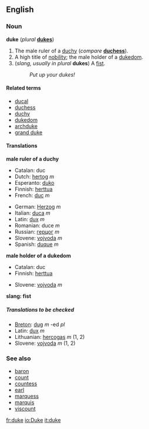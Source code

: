 {{See|Duke}}
==English==
=== Noun ===
'''duke''' (''plural'' '''[[dukes]]''')

#The male ruler of a [[duchy]] (''compare'' '''[[duchess]]''').
#A high title of [[nobility]]; the male holder of a [[dukedom]].
#(''slang, usually in plural'' '''dukes''') A [[fist]].
#:''Put up your dukes!''
{{Wikipedia}}

====Related terms====
*[[ducal]]
*[[duchess]]
*[[duchy]]
*[[dukedom]]
*[[archduke]]
*[[grand duke]]

====Translations====

'''male ruler of a duchy'''
{{top}}
*Catalan: duc
*Dutch: [[hertog]] ''m''
*Esperanto: [[duko]]
*Finnish: [[herttua]]
*French: [[duc]] ''m''
{{mid}}
*German: [[Herzog]] ''m''
*Italian: [[duca]] ''m''
*Latin: [[dux]] ''m''
*Romanian: duce ''m''
*Russian: [[герцог]] ''m''
*Slovene: [[vojvoda]] ''m''
*Spanish: [[duque]] ''m''

{{bottom}}

'''male holder of a dukedom'''
{{top}}
<!--Put translations for languages from A to I here-->
*Catalan: duc
*Finnish: [[herttua]]
{{mid}}
<!--Put translations for languages from J to Z here-->
*Slovene: [[vojvoda]] ''m''
{{bottom}}

'''slang: fist'''
{{top}}
<!--Put translations for languages from A to I here-->
{{mid}}
<!--Put translations for languages from J to Z here-->
{{bottom}}

=====Translations to be checked=====
<!--Remove this section once all of the translations below have been moved into the tables above.-->
{{checktrans}}

*[[Breton]]: [[dug]] ''m'' -ed ''pl''
*Latin: [[dux]] ''m''
*Lithuanian: [[hercogas]] ''m'' (1, 2)
*Slovene: [[vojvoda]] ''m'' (1, 2)

===See also===
*[[baron]]
*[[count]]
*[[countess]]
*[[earl]]
*[[marquess]]
*[[marquis]]
*[[viscount]]

[[fr:duke]]
[[io:Duke]]
[[it:duke]]
